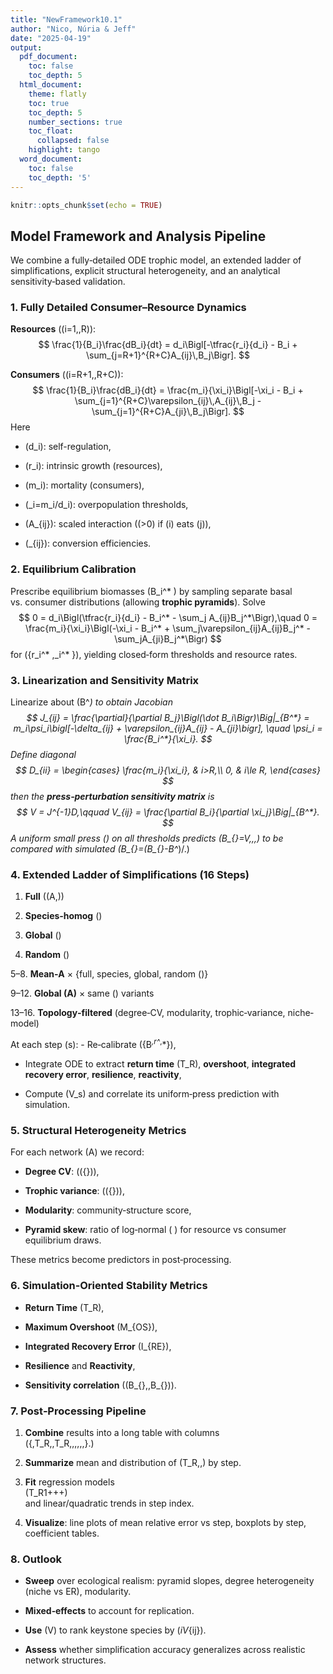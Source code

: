 ```yaml
---
title: "NewFramework10.1"
author: "Nico, Núria & Jeff"
date: "2025-04-19"
output:
  pdf_document:
    toc: false
    toc_depth: 5
  html_document:
    theme: flatly
    toc: true
    toc_depth: 5
    number_sections: true
    toc_float:
      collapsed: false
    highlight: tango
  word_document:
    toc: false
    toc_depth: '5'
---
```


```r
knitr::opts_chunk$set(echo = TRUE)
```

## Model Framework and Analysis Pipeline

We combine a fully‐detailed ODE trophic model, an extended ladder of simplifications, explicit structural heterogeneity, and an analytical sensitivity‐based validation.

### 1. Fully Detailed Consumer–Resource Dynamics

**Resources** (\(i=1,\dots,R\)):
$$
\frac{1}{B_i}\frac{dB_i}{dt}
= d_i\Bigl[-\tfrac{r_i}{d_i} - B_i
  + \sum_{j=R+1}^{R+C}A_{ij}\,B_j\Bigr].
$$

**Consumers** (\(i=R+1,\dots,R+C\)):
$$
\frac{1}{B_i}\frac{dB_i}{dt}
= \frac{m_i}{\xi_i}\Bigl[-\xi_i - B_i
  + \sum_{j=1}^{R+C}\varepsilon_{ij}\,A_{ij}\,B_j
  - \sum_{j=1}^{R+C}A_{ji}\,B_j\Bigr].
$$
Here

- \(d_i\): self-regulation,

- \(r_i\): intrinsic growth (resources),

- \(m_i\): mortality (consumers),

- \(\xi_i=m_i/d_i\): overpopulation thresholds,

- \(A_{ij}\): scaled interaction (\(>0\) if \(i\) eats \(j\)),

- \(\varepsilon_{ij}\): conversion efficiencies.

### 2. Equilibrium Calibration

Prescribe equilibrium biomasses \(B_i^* \) by sampling separate basal vs. consumer distributions (allowing **trophic pyramids**).  Solve
$$
0 = d_i\Bigl(\tfrac{r_i}{d_i} - B_i^* - \sum_j A_{ij}B_j^*\Bigr),\quad
0 = \frac{m_i}{\xi_i}\Bigl(-\xi_i - B_i^* + \sum_j\varepsilon_{ij}A_{ij}B_j^* - \sum_jA_{ji}B_j^*\Bigr)
$$
for \(\{r_i^* ,\xi_i^* \}\), yielding closed‐form thresholds and resource rates.

### 3. Linearization and Sensitivity Matrix

Linearize about \(B^*\) to obtain Jacobian
$$
J_{ij} = \frac{\partial}{\partial B_j}\Bigl(\dot B_i\Bigr)\Big|_{B^*}
= m_i\psi_i\bigl[-\delta_{ij} + \varepsilon_{ij}A_{ij} - A_{ji}\bigr],
\quad
\psi_i = \frac{B_i^*}{\xi_i}.
$$
Define diagonal
$$
D_{ii} = 
\begin{cases}
\frac{m_i}{\xi_i}, & i>R,\\
0, & i\le R,
\end{cases}
$$
then the **press‐perturbation sensitivity matrix** is
$$
V = J^{-1}D,\qquad
V_{ij} = \frac{\partial B_i}{\partial \xi_j}\Big|_{B^*}.
$$
A uniform small press \(\delta\xi\) on all thresholds predicts
\(\delta B_{\rm ana}=V\,\mathbf1\,\delta\xi,\)
to be compared with simulated
\(\delta B_{\rm sim}=(B_{\rm post}-B^*)/\delta\xi.\)

### 4. Extended Ladder of Simplifications (16 Steps)

1. **Full** \((A,\varepsilon)\)  

2. **Species‑homog** \(\varepsilon\) 

3. **Global** \(\varepsilon\)  

4. **Random** \(\varepsilon\)  

5–8. **Mean‑A** × \{full, species, global, random \(\varepsilon\)\}  

9–12. **Global \(\lvert A\rvert\)** × same \(\varepsilon\) variants  

13–16. **Topology‑filtered** (degree‐CV, modularity, trophic‐variance, niche‐model)

At each step \(s\):
- Re‐calibrate \(\{B^*,r^*,\xi^*\}\),

- Integrate ODE to extract **return time** \(T_R\), **overshoot**, **integrated recovery error**, **resilience**, **reactivity**,

- Compute \(V_s\) and correlate its uniform‐press prediction with simulation.

### 5. Structural Heterogeneity Metrics

For each network \(A\) we record:

- **Degree CV**: \(\mathrm{CV}(\{\text{prey‐counts per consumer}\})\),

- **Trophic variance**: \(\mathrm{Var}(\{\text{shortest‐path lengths from basals}\})\),

- **Modularity**: community‐structure score,

- **Pyramid skew**: ratio of log‐normal \( \sigma  \) for resource vs consumer equilibrium draws.

These metrics become predictors in post‑processing.

### 6. Simulation‑Oriented Stability Metrics

- **Return Time** \(T_R\),

- **Maximum Overshoot** \(M_{OS}\),

- **Integrated Recovery Error** \(I_{RE}\),

- **Resilience** and **Reactivity**,

- **Sensitivity correlation** \(\mathrm{corr}(\delta B_{\rm ana},\,\delta B_{\rm sim})\).

### 7. Post‑Processing Pipeline

1. **Combine** results into a long table with columns  
   \(\{\text{step},T_R,\dots,\delta T_R,\dots,\mathrm{resilience},\mathrm{reactivity},\mathrm{sens\_corr},\mathrm{degree\_CV},\dots\}.\)
   
2. **Summarize** mean and distribution of \(\delta T_R,\delta\mathrm{Res},\delta\mathrm{Reac}\) by step.

3. **Fit** regression models  
   \(\delta T_R\sim1+\mathrm{step}+\mathrm{degree\_CV}+\dots\)  
   and linear/quadratic trends in step index.
   
4. **Visualize**: line plots of mean relative error vs step, boxplots by step, coefficient tables.

### 8. Outlook

- **Sweep** over ecological realism: pyramid slopes, degree heterogeneity (niche vs ER), modularity.

- **Mixed‐effects** to account for replication.

- **Use** \(V\) to rank keystone species by \(\sum_i\lvert V_{ij}\rvert\).

- **Assess** whether simplification accuracy generalizes across realistic network structures.
